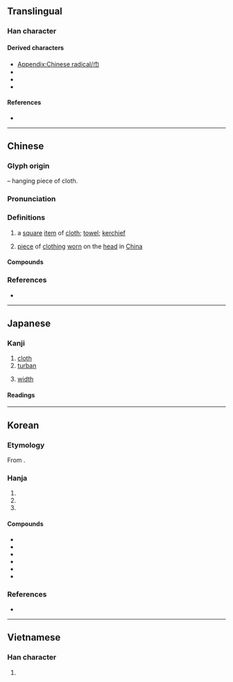 {{character info}}
{{character info|⼱}}
==Translingual==
{{stroke order|type=animate}}

===Han character===
{{Han char|rn=50|rad=巾|as=00|sn=3|four=40227|canj=LB|ids=⿻冂丨}}

====Derived characters====
* [[Appendix:Chinese radical/巾]]
* {{l|mul|[[𫩒]], [[𪤷]], [[𢎭]], [[㧆]], [[𣏑]], [[𣬢]], [[䘜]], [[𧢹]], [[𮛆]], [[𮡥]], [[𩚍]], [[𤜧]], [[㼙]], [[𣮳]], [[䶓]], [[𧖂]]}}
* {{l|mul|[[𠬥]], [[吊]], [[𡴅]], [[𫯜]], [[芇]], [[𢺶]], [[𭤔]], [[𣥈]], [[𦭬]], [[𠤚]], [[𩇪]], [[𩫹]], [[𪚑]], [[𫨂]], [[𡰯]], [[𧆞]], [[凧]], [[匝]], [[𡆫]]}}
* {{l|mul|[[㒼]], [[爾]], [[䕥]], [[𡩅]], [[㣇]], [[簚]], [[斾]], [[鉓]], [[飾]]([[饰]]), [[銟]]}}

====References====
* {{Han ref|kx=0327.200|dkj=08771|dj=0632.090|hdz=10727.170|uh=5DFE|ud=24062|bh=A479|bd=42105}}

----

==Chinese==
{{zh-forms}}

===Glyph origin===
{{Han etym}}
{{liushu|p}} – hanging piece of cloth.

===Pronunciation===
{{zh-pron
|m=jīn
|m-s=jin1
|dg=җин1
|c=gan1
|c-t=
|g=jin1
|h=pfs=kîn;gd=gin1
|j=jing1
|mb=gé̤ng
|md=gṳ̆ng
|mn=xm,qz,tp,hc,km,mg:kun/zz,kh,tn,tc,yl:kin/sx:kirn
|mn-t=geng1
|w=1jin
|x=jin1
|mc=y
|oc=y
|cat=n
}}

===Definitions===
{{zh-hanzi}}

# a [[square]] [[item]] of [[cloth]]; [[towel]]; [[kerchief]]
# {{lb|zh|historical}} [[piece]] of [[clothing]] [[worn]] on the [[head]] in [[China]]

====Compounds====
{{zh-der|巾仔|巾服|儒巾|巾箱本|侍巾櫛|巾幗|執巾櫛|巾舞|巾幘|巾袖無光|幘巾|幅巾|巾車|巾櫛|巾幗鬚眉|巾幗英雄|巾冠|宋頭巾|圍巾|大頭巾|布巾|唐巾|屎頭巾|三角巾|朝巾|手巾|方巾闊服|浴巾|板巾|林宗巾|方巾|方巾氣|汗巾兒|披巾|沾巾|手巾把子|浩然巾|枕巾|汗巾|毛巾被|毛巾|領巾|角巾|紙巾|餐巾|羅巾|紅巾|葛巾漉酒|綠頭巾|羽扇綸巾|鹿巾|角巾私第|雷巾|黃巾之亂|綸巾|綦巾|腰巾|頭巾氣|頭巾|網巾|鞨巾|諸葛巾|解巾|花巾著目|衣巾|黃巾|面巾|葛巾|祭巾}}

===References===
* {{R:yue:Hanzi}}

----

==Japanese==

===Kanji===
{{ja-kanji|grade=|rs=巾00}}

# [[cloth]]
# [[turban]]
# {{sense|abbreviation of {{m|ja|幅}}}} [[width]]

====Readings====
{{ja-readings
|goon=こん
|kanon=きん
|kanyoon=こ
|kun=きれ-, おおい, はば-
}}

----

==Korean==

===Etymology===
From {{der|ko|ltc|-}} {{ltc-l|巾}}. {{hanja-hunmong|건|ken|服飾}}

===Hanja===
{{ko-hanja-search}}
{{ko-hanja|수건|건}}

# {{hanja form of|건|[[towel]]}}
# {{hanja form of|건|[[piece of clothing|piece of cloth]]; [[fabric]]}}
# {{hanja form of|건|[[headscarf]]}}

====Compounds====
{{der-top3|Compounds}}
* {{ko-l|복건|幅巾}}
* {{ko-l|망건|網巾}}
* {{ko-l|수건|手巾}}
* {{ko-l|두건|頭巾}}
* {{ko-l|상건|床巾}}
* {{ko-l|유건|儒巾}}
{{der-bottom}}

===References===
* {{R:hanjadoc|2965}}

----

==Vietnamese==

===Han character===
{{vi-readings|reading=cân, khăn, khân|rs=巾00}}

# {{rfdef|vi|sort=巾00}}

[[Category:CJKV radicals| ]]